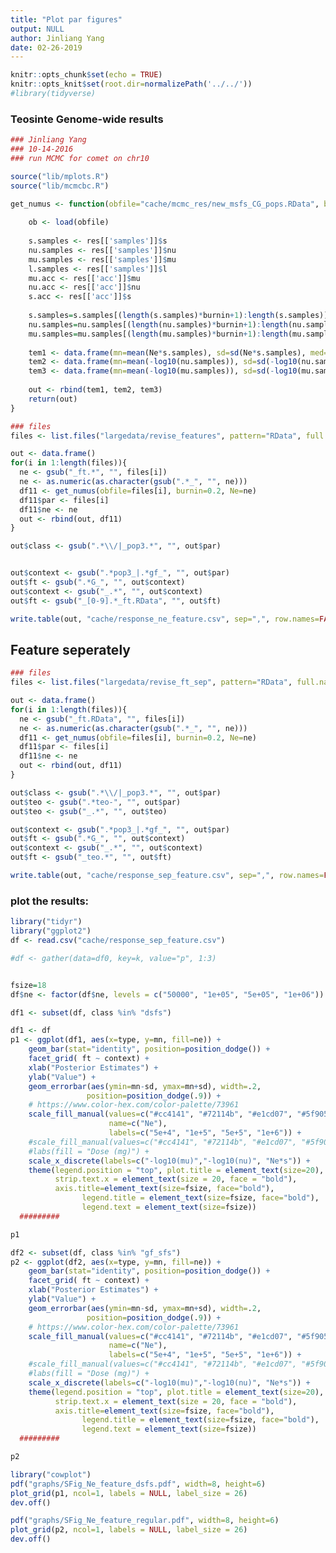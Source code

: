 ```yaml
---
title: "Plot par figures"
output: NULL
author: Jinliang Yang
date: 02-26-2019
---
```



```r
knitr::opts_chunk$set(echo = TRUE) 
knitr::opts_knit$set(root.dir=normalizePath('../../')) 
#library(tidyverse)
```



### Teosinte Genome-wide results

```r
### Jinliang Yang
### 10-14-2016
### run MCMC for comet on chr10

source("lib/mplots.R")
source("lib/mcmcbc.R")

get_numus <- function(obfile="cache/mcmc_res/new_msfs_CG_pops.RData", burnin=0.2, Ne=150000){
    
    ob <- load(obfile)
    
    s.samples <- res[['samples']]$s
    nu.samples <- res[['samples']]$nu
    mu.samples <- res[['samples']]$mu
    l.samples <- res[['samples']]$l
    mu.acc <- res[['acc']]$mu
    nu.acc <- res[['acc']]$nu
    s.acc <- res[['acc']]$s
    
    s.samples=s.samples[(length(s.samples)*burnin+1):length(s.samples)]
    nu.samples=nu.samples[(length(nu.samples)*burnin+1):length(nu.samples)]
    mu.samples=mu.samples[(length(mu.samples)*burnin+1):length(mu.samples)]
    
    tem1 <- data.frame(mn=mean(Ne*s.samples), sd=sd(Ne*s.samples), med=median(Ne*s.samples), type="s")
    tem2 <- data.frame(mn=mean(-log10(nu.samples)), sd=sd(-log10(nu.samples)), med=median(-log10(nu.samples)), type="nu")
    tem3 <- data.frame(mn=mean(-log10(mu.samples)), sd=sd(-log10(mu.samples)), med=median(-log10(mu.samples)), type="mu")
    
    out <- rbind(tem1, tem2, tem3)
    return(out)
}

### files
files <- list.files("largedata/revise_features", pattern="RData", full.names = T)

out <- data.frame()
for(i in 1:length(files)){
  ne <- gsub("_ft.*", "", files[i])
  ne <- as.numeric(as.character(gsub(".*_", "", ne)))
  df11 <- get_numus(obfile=files[i], burnin=0.2, Ne=ne)
  df11$par <- files[i]
  df11$ne <- ne
  out <- rbind(out, df11)
}

out$class <- gsub(".*\\/|_pop3.*", "", out$par)


out$context <- gsub(".*pop3_|.*gf_", "", out$par)
out$ft <- gsub(".*G_", "", out$context)
out$context <- gsub("_.*", "", out$context)
out$ft <- gsub("_[0-9].*_ft.RData", "", out$ft)

write.table(out, "cache/response_ne_feature.csv", sep=",", row.names=FALSE, quote=FALSE)

```

## Feature seperately

```r
### files
files <- list.files("largedata/revise_ft_sep", pattern="RData", full.names = T)

out <- data.frame()
for(i in 1:length(files)){
  ne <- gsub("_ft.RData", "", files[i])
  ne <- as.numeric(as.character(gsub(".*_", "", ne)))
  df11 <- get_numus(obfile=files[i], burnin=0.2, Ne=ne)
  df11$par <- files[i]
  df11$ne <- ne
  out <- rbind(out, df11)
}

out$class <- gsub(".*\\/|_pop3.*", "", out$par)
out$teo <- gsub(".*teo-", "", out$par)
out$teo <- gsub("_.*", "", out$teo)

out$context <- gsub(".*pop3_|.*gf_", "", out$par)
out$ft <- gsub(".*G_", "", out$context)
out$context <- gsub("_.*", "", out$context)
out$ft <- gsub("_teo.*", "", out$ft)

write.table(out, "cache/response_sep_feature.csv", sep=",", row.names=FALSE, quote=FALSE)

```



### plot the results:


```r
library("tidyr")
library("ggplot2")
df <- read.csv("cache/response_sep_feature.csv")

#df <- gather(data=df0, key=k, value="p", 1:3)


fsize=18
df$ne <- factor(df$ne, levels = c("50000", "1e+05", "5e+05", "1e+06"))

df1 <- subset(df, class %in% "dsfs")

df1 <- df
p1 <- ggplot(df1, aes(x=type, y=mn, fill=ne)) +
    geom_bar(stat="identity", position=position_dodge()) +
    facet_grid( ft ~ context) +
    xlab("Posterior Estimates") +
    ylab("Value") +
    geom_errorbar(aes(ymin=mn-sd, ymax=mn+sd), width=.2,
                 position=position_dodge(.9)) +
    # https://www.color-hex.com/color-palette/73961
    scale_fill_manual(values=c("#cc4141", "#72114b", "#e1cd07", "#5f9057"),
                      name=c("Ne"),
                      labels=c("5e+4", "1e+5", "5e+5", "1e+6")) +
    #scale_fill_manual(values=c("#cc4141", "#72114b", "#e1cd07", "#5f9057", "#114c63")) +
    #labs(fill = "Dose (mg)") +
    scale_x_discrete(labels=c("-log10(mu)","-log10(nu)", "Ne*s")) +
    theme(legend.position = "top", plot.title = element_text(size=20), axis.text=element_text(size=15),
          strip.text.x = element_text(size = 20, face = "bold"),
          axis.title=element_text(size=fsize, face="bold"),
                legend.title = element_text(size=fsize, face="bold"),
                legend.text = element_text(size=fsize))
  #########

p1

```

```r
df2 <- subset(df, class %in% "gf_sfs")
p2 <- ggplot(df2, aes(x=type, y=mn, fill=ne)) +
    geom_bar(stat="identity", position=position_dodge()) +
    facet_grid( ft ~ context) +
    xlab("Posterior Estimates") +
    ylab("Value") +
    geom_errorbar(aes(ymin=mn-sd, ymax=mn+sd), width=.2,
                 position=position_dodge(.9)) +
    # https://www.color-hex.com/color-palette/73961
    scale_fill_manual(values=c("#cc4141", "#72114b", "#e1cd07", "#5f9057"),
                      name=c("Ne"),
                      labels=c("5e+4", "1e+5", "5e+5", "1e+6")) +
    #scale_fill_manual(values=c("#cc4141", "#72114b", "#e1cd07", "#5f9057", "#114c63")) +
    #labs(fill = "Dose (mg)") +
    scale_x_discrete(labels=c("-log10(mu)","-log10(nu)", "Ne*s")) +
    theme(legend.position = "top", plot.title = element_text(size=20), axis.text=element_text(size=15),
          strip.text.x = element_text(size = 20, face = "bold"),
          axis.title=element_text(size=fsize, face="bold"),
                legend.title = element_text(size=fsize, face="bold"),
                legend.text = element_text(size=fsize))
  #########

p2

```



```r
library("cowplot")
pdf("graphs/SFig_Ne_feature_dsfs.pdf", width=8, height=6)
plot_grid(p1, ncol=1, labels = NULL, label_size = 26)
dev.off()

pdf("graphs/SFig_Ne_feature_regular.pdf", width=8, height=6)
plot_grid(p2, ncol=1, labels = NULL, label_size = 26)
dev.off()
```
